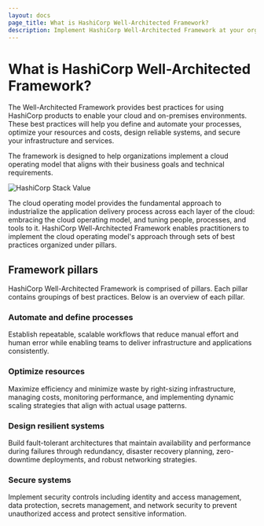 ```yaml
---
layout: docs
page_title: What is HashiCorp Well-Architected Framework?
description: Implement HashiCorp Well-Architected Framework at your organization.
---
```


# What is HashiCorp Well-Architected Framework?

The Well-Architected Framework provides best practices for using HashiCorp products to enable your cloud and on-premises environments. These best practices will help you define and automate your processes, optimize your resources and costs, design reliable systems, and secure your infrastructure and services.

The framework is designed to help organizations implement a cloud operating model that aligns with their business goals and technical requirements.

![HashiCorp Stack Value](/img/docs/well-architected/commaturity2020x.png)

The cloud operating model provides the fundamental approach to industrialize the application delivery process across each layer of the cloud: embracing the cloud operating model, and tuning people, processes, and tools to it. HashiCorp Well-Architected Framework enables practitioners to implement the cloud operating model's approach through sets of best practices organized under pillars. 

## Framework pillars

HashiCorp Well-Architected Framework is comprised of pillars. Each pillar contains groupings of best practices. Below is an overview of each pillar. 

### Automate and define processes

Establish repeatable, scalable workflows that reduce manual effort and human error while enabling teams to deliver infrastructure and applications consistently.

### Optimize resources

Maximize efficiency and minimize waste by right-sizing infrastructure, managing costs, monitoring performance, and implementing dynamic scaling strategies that align with actual usage patterns.

### Design resilient systems

Build fault-tolerant architectures that maintain availability and performance during failures through redundancy, disaster recovery planning, zero-downtime deployments, and robust networking strategies.

### Secure systems

Implement security controls including identity and access management, data protection, secrets management, and network security to prevent unauthorized access and protect sensitive information.
